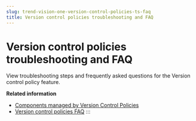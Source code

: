 ```yaml
---
slug: trend-vision-one-version-control-policies-ts-faq
title: Version control policies troubleshooting and FAQ
---
```

# Version control policies troubleshooting and FAQ

View troubleshooting steps and frequently asked questions for the Version control policy feature.

**Related information**

- [Components managed by Version Control Policies](components-version-control-policies.mdx)
- [Version control policies FAQ](version-control-policies-faq.md "Frequently asked questions about version control policies.")
:::
